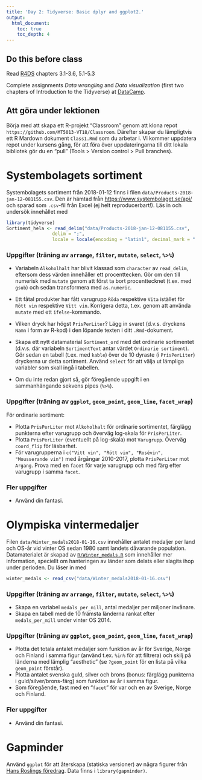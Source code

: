 ```yaml
---
title: 'Day 2: Tidyverse: Basic dplyr and ggplot2.'
output:
  html_document:
    toc: true
    toc_depth: 4    
---
```


## Do this before class

Read [R4DS](http://r4ds.had.co.nz/) chapters 3.1-3.6, 5.1-5.3

Complete assignments *Data wrangling* and *Data visualization* (first two chapters of Introduction to the Tidyverse) at [DataCamp](https://www.datacamp.com/groups/statistisk-databehandling-vt18/details).

## Att göra under lektionen

Börja med att skapa ett R-projekt "Classroom" genom att klona repot `https://github.com/MT5013-VT18/Classroom`. Därefter skapar du lämpligtvis ett R Mardown dokument `Class1.Rmd` som du arbetar i. Vi kommer uppdatera repot under kursens gång, för att föra över uppdateringarna till ditt lokala bibliotek gör du en "pull" (Tools > Version control > Pull branches).


# Systembolagets sortiment

Systembolagets sortiment från 2018-01-12 finns i filen `data/Products-2018-jan-12-081155.csv`. Den är hämtad från <https://www.systembolaget.se/api/> och sparad som `.csv`-fil från Excel (ej helt reproducerbart!). Läs in och undersök innehållet med
```r
library(tidyverse)
Sortiment_hela <- read_delim("data/Products-2018-jan-12-081155.csv", 
                 delim = ";",
                 locale = locale(encoding = "latin1", decimal_mark = "."))
```

### Uppgifter (träning av `arrange`, `filter`, `mutate`, `select`, `%>%`)

* Variabeln `Alkoholhalt` har blivit klassad som `character` av `read_delim`, eftersom dess värden innehåller ett procenttecken. Gör om den till numerisk med `mutate` genom att först ta bort procenttecknet (t.ex. med `gsub`) och sedan transformera med `as.numeric`.

* Ett fåtal produkter har fått varugrupp `Röda` respektive `Vita` istället för `Rött vin` respektive `Vitt vin`. Korrigera detta, t.ex. genom att använda `mutate` med ett `ifelse`-kommando.

* Vilken dryck har högst `PrisPerLiter`? Lägg in svaret (d.v.s. dryckens `Namn` i form av R-kod) i den löpande texten i ditt `.Rmd`-dokument.

* Skapa ett nytt datamaterial `Sortiment_ord` med det ordinarie sortimentet (d.v.s. där variabeln `SortimentText` antar värdet `Ordinarie sortiment`). Gör sedan en tabell (t.ex. med `kable`) över de 10 dyraste (i `PrisPerLiter`) dryckerna ur detta sortiment. Använd `select` för att välja ut lämpliga variabler som skall ingå i tabellen.

* Om du inte redan gjort så, gör föregående uppgift i en sammanhängande sekvens pipes (`%>%`).

### Uppgifter (träning av `ggplot`, `geom_point`, `geom_line`, `facet_wrap`)

För ordinarie sortiment:
 
* Plotta `PrisPerLiter` mot `Alkoholhalt` för ordinarie sortimentet, färglägg punkterna efter varugrupp och överväg log-skala för `PrisPerLiter`.
* Plotta `PrisPerLiter` (eventuellt på log-skala) mot `Varugrupp`. Överväg `coord_flip` för läsbarhet.
* För varugrupperna i `c("Vitt vin", "Rött vin", "Rosévin", "Mousserande vin")` med årgångar 2010-2017, plotta `PrisPerLiter` mot `Argang`. Prova med en  `facet` för varje varugrupp och med färg efter varugrupp i samma `facet`.

### Fler uppgifter

* Använd din fantasi.

# Olympiska vintermedaljer 

Filen `data/Winter_medals2018-01-16.csv` innehåller antalet medaljer per land och OS-år vid vinter OS sedan 1980 samt landets dåvarande population. Datamaterialet är skapad av [`R/Winter_medals.R`](https://github.com/MT5013-VT18/Classroom/blob/master/R/Winter_medals.R) som innehåller mer information, speciellt om hanteringen av länder som delats eller slagits ihop under perioden. Du läser in med
```r
winter_medals <- read_csv("data/Winter_medals2018-01-16.csv")
```


### Uppgifter (träning av `arrange`, `filter`, `mutate`, `select`, `%>%`)

* Skapa en variabel `medals_per_mill`, antal medaljer per miljoner invånare.
* Skapa en tabell med de 10 främsta länderna rankat efter `medals_per_mill` under vinter OS 2014.

### Uppgifter (träning av `ggplot`, `geom_point`, `geom_line`, `facet_wrap`)

* Plotta det totala antalet medaljer som funktion av år för Sverige, Norge och Finland i samma figur (använd t.ex. `%in%` för att filtrera) och skilj på länderna med lämplig "aesthetic" (se `?geom_point` för en lista på vilka `geom_point` förstår).
* Plotta antalet svenska guld, silver och brons (bonus: färglägg punkterna i guld/silver/brons-färg)  som funktion av år i samma figur.
* Som föregående, fast med en "`facet`" för var och en av Sverige, Norge och Finland.

### Fler uppgifter

* Använd din fantasi.

# Gapminder 

Använd `ggplot` för att återskapa (statiska versioner) av några figurer från [Hans Roslings föredrag](https://www.ted.com/speakers/hans_rosling). Data finns i `library(gapminder)`.
